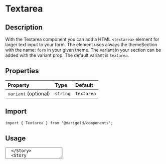 
<Meta title="Components/Form/Textarea" />

# Textarea

## Description

With the Textarea component you can add a HTML `<textarea>` element for larger text input to your form.
The element uses always the themeSection with the name: `form` in your given theme. The variant in your section can be added with the variant prop. The default variant is `textarea`.

## Properties

| Property             | Type     | Default    |
| :------------------- | :------- | :--------- |
| `variant` (optional) | `string` | `textarea` |

## Import

```tsx
import { Textarea } from '@marigold/components';
```

## Usage

<Preview>
  <Story name="Textarea">
    <Textarea placeholder="Placeholder" />
  </Story>
  <Story name="Textarea disabled">
    <Textarea placeholder="Placeholder disabled" disabled />
  </Story>
</Preview>
